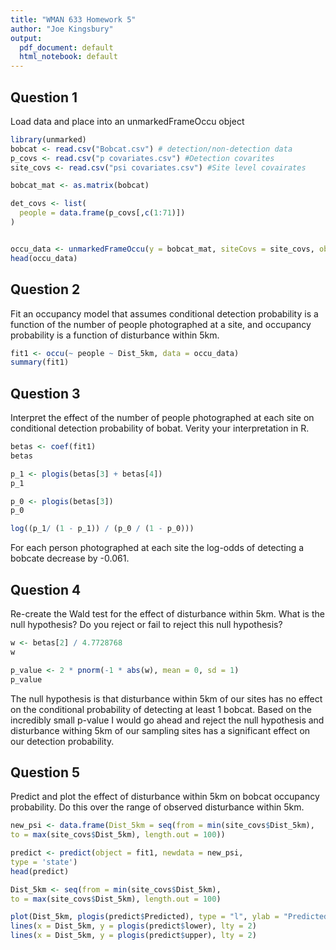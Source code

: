 ---
title: "WMAN 633 Homework 5"
author: "Joe Kingsbury"
output:
  pdf_document: default
  html_notebook: default
---

## **Question 1**
Load data and place into an unmarkedFrameOccu object

```{r}
library(unmarked)
bobcat <- read.csv("Bobcat.csv") # detection/non-detection data
p_covs <- read.csv("p covariates.csv") #Detection covarites
site_covs <- read.csv("psi covariates.csv") #Site level covairates

bobcat_mat <- as.matrix(bobcat)

det_covs <- list(
  people = data.frame(p_covs[,c(1:71)])
)


occu_data <- unmarkedFrameOccu(y = bobcat_mat, siteCovs = site_covs, obsCovs = det_covs)
head(occu_data)
```

## **Question 2**
Fit an occupancy model that assumes conditional detection probability is a function of the number of
people photographed at a site, and occupancy probability is a function of disturbance within 5km.

```{r}
fit1 <- occu(~ people ~ Dist_5km, data = occu_data)
summary(fit1)
```

## **Question 3**
Interpret the effect of the number of people photographed at each site on conditional detection probability
of bobat. Verity your interpretation in R.

```{r}
betas <- coef(fit1)
betas

p_1 <- plogis(betas[3] + betas[4])
p_1

p_0 <- plogis(betas[3])
p_0

log((p_1/ (1 - p_1)) / (p_0 / (1 - p_0)))
```
For each person photographed at each site the log-odds of detecting a bobcate decrease by -0.061.

## **Question 4**
Re-create the Wald test for the effect of disturbance within 5km. What is the null hypothesis? Do you
reject or fail to reject this null hypothesis?

```{r}
w <- betas[2] / 4.7728768	
w

p_value <- 2 * pnorm(-1 * abs(w), mean = 0, sd = 1)
p_value
```
The null hypothesis is that disturbance within 5km of our sites has no effect on the conditional probability of detecting at least 1 bobcat. Based on the incredibly small p-value I would go ahead and reject the null hypothesis and disturbance withing 5km of our sampling sites has a significant effect on our detection probability.

## **Question 5**
Predict and plot the effect of disturbance within 5km on bobcat occupancy probability. Do this over
the range of observed disturbance within 5km.

```{r}
new_psi <- data.frame(Dist_5km = seq(from = min(site_covs$Dist_5km),
to = max(site_covs$Dist_5km), length.out = 100))

predict <- predict(object = fit1, newdata = new_psi,
type = 'state')
head(predict)

Dist_5km <- seq(from = min(site_covs$Dist_5km),
to = max(site_covs$Dist_5km), length.out = 100)

plot(Dist_5km, plogis(predict$Predicted), type = "l", ylab = "Predicted Probability of Detection", xlab = "Disturbance within 5km")
lines(x = Dist_5km, y = plogis(predict$lower), lty = 2)
lines(x = Dist_5km, y = plogis(predict$upper), lty = 2)
```

